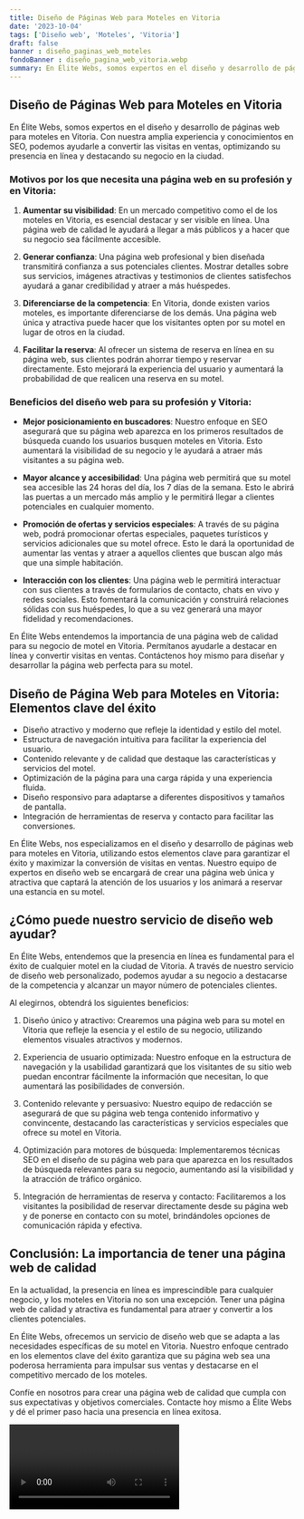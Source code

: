 ```yaml
---
title: Diseño de Páginas Web para Moteles en Vitoria
date: '2023-10-04'
tags: ['Diseño web', 'Moteles', 'Vitoria']
draft: false
banner : diseño_paginas_web_moteles
fondoBanner : diseño_pagina_web_vitoria.webp
summary: En Élite Webs, somos expertos en el diseño y desarrollo de páginas web para moteles en Vitoria. Con nuestra amplia experiencia y conocimientos en SEO, podemos ayudarle a convertir las visitas en ventas, optimizando su presencia en línea y destacando su negocio en la ciudad.
---
```


## Diseño de Páginas Web para Moteles en Vitoria

En Élite Webs, somos expertos en el diseño y desarrollo de páginas web para moteles en Vitoria. Con nuestra amplia experiencia y conocimientos en SEO, podemos ayudarle a convertir las visitas en ventas, optimizando su presencia en línea y destacando su negocio en la ciudad.

### Motivos por los que necesita una página web en su profesión y en Vitoria:

1. **Aumentar su visibilidad**: En un mercado competitivo como el de los moteles en Vitoria, es esencial destacar y ser visible en línea. Una página web de calidad le ayudará a llegar a más públicos y a hacer que su negocio sea fácilmente accesible.

2. **Generar confianza**: Una página web profesional y bien diseñada transmitirá confianza a sus potenciales clientes. Mostrar detalles sobre sus servicios, imágenes atractivas y testimonios de clientes satisfechos ayudará a ganar credibilidad y atraer a más huéspedes.

3. **Diferenciarse de la competencia**: En Vitoria, donde existen varios moteles, es importante diferenciarse de los demás. Una página web única y atractiva puede hacer que los visitantes opten por su motel en lugar de otros en la ciudad.

4. **Facilitar la reserva**: Al ofrecer un sistema de reserva en línea en su página web, sus clientes podrán ahorrar tiempo y reservar directamente. Esto mejorará la experiencia del usuario y aumentará la probabilidad de que realicen una reserva en su motel.

### Beneficios del diseño web para su profesión y Vitoria:

- **Mejor posicionamiento en buscadores**: Nuestro enfoque en SEO asegurará que su página web aparezca en los primeros resultados de búsqueda cuando los usuarios busquen moteles en Vitoria. Esto aumentará la visibilidad de su negocio y le ayudará a atraer más visitantes a su página web.

- **Mayor alcance y accesibilidad**: Una página web permitirá que su motel sea accesible las 24 horas del día, los 7 días de la semana. Esto le abrirá las puertas a un mercado más amplio y le permitirá llegar a clientes potenciales en cualquier momento.

- **Promoción de ofertas y servicios especiales**: A través de su página web, podrá promocionar ofertas especiales, paquetes turísticos y servicios adicionales que su motel ofrece. Esto le dará la oportunidad de aumentar las ventas y atraer a aquellos clientes que buscan algo más que una simple habitación.

- **Interacción con los clientes**: Una página web le permitirá interactuar con sus clientes a través de formularios de contacto, chats en vivo y redes sociales. Esto fomentará la comunicación y construirá relaciones sólidas con sus huéspedes, lo que a su vez generará una mayor fidelidad y recomendaciones.

En Élite Webs entendemos la importancia de una página web de calidad para su negocio de motel en Vitoria. Permítanos ayudarle a destacar en línea y convertir visitas en ventas. Contáctenos hoy mismo para diseñar y desarrollar la página web perfecta para su motel.

<GifSeo />

<Cta />

## Diseño de Página Web para Moteles en Vitoria: Elementos clave del éxito

- Diseño atractivo y moderno que refleje la identidad y estilo del motel.
- Estructura de navegación intuitiva para facilitar la experiencia del usuario.
- Contenido relevante y de calidad que destaque las características y servicios del motel.
- Optimización de la página para una carga rápida y una experiencia fluida.
- Diseño responsivo para adaptarse a diferentes dispositivos y tamaños de pantalla.
- Integración de herramientas de reserva y contacto para facilitar las conversiones.

En Élite Webs, nos especializamos en el diseño y desarrollo de páginas web para moteles en Vitoria, utilizando estos elementos clave para garantizar el éxito y maximizar la conversión de visitas en ventas. Nuestro equipo de expertos en diseño web se encargará de crear una página web única y atractiva que captará la atención de los usuarios y los animará a reservar una estancia en su motel.

## ¿Cómo puede nuestro servicio de diseño web ayudar?

En Élite Webs, entendemos que la presencia en línea es fundamental para el éxito de cualquier motel en la ciudad de Vitoria. A través de nuestro servicio de diseño web personalizado, podemos ayudar a su negocio a destacarse de la competencia y alcanzar un mayor número de potenciales clientes.

Al elegirnos, obtendrá los siguientes beneficios:

1. Diseño único y atractivo: Crearemos una página web para su motel en Vitoria que refleje la esencia y el estilo de su negocio, utilizando elementos visuales atractivos y modernos.

2. Experiencia de usuario optimizada: Nuestro enfoque en la estructura de navegación y la usabilidad garantizará que los visitantes de su sitio web puedan encontrar fácilmente la información que necesitan, lo que aumentará las posibilidades de conversión.

3. Contenido relevante y persuasivo: Nuestro equipo de redacción se asegurará de que su página web tenga contenido informativo y convincente, destacando las características y servicios especiales que ofrece su motel en Vitoria.

4. Optimización para motores de búsqueda: Implementaremos técnicas SEO en el diseño de su página web para que aparezca en los resultados de búsqueda relevantes para su negocio, aumentando así la visibilidad y la atracción de tráfico orgánico.

5. Integración de herramientas de reserva y contacto: Facilitaremos a los visitantes la posibilidad de reservar directamente desde su página web y de ponerse en contacto con su motel, brindándoles opciones de comunicación rápida y efectiva.

## Conclusión: La importancia de tener una página web de calidad

En la actualidad, la presencia en línea es imprescindible para cualquier negocio, y los moteles en Vitoria no son una excepción. Tener una página web de calidad y atractiva es fundamental para atraer y convertir a los clientes potenciales.

En Élite Webs, ofrecemos un servicio de diseño web que se adapta a las necesidades específicas de su motel en Vitoria. Nuestro enfoque centrado en los elementos clave del éxito garantiza que su página web sea una poderosa herramienta para impulsar sus ventas y destacarse en el competitivo mercado de los moteles.

Confíe en nosotros para crear una página web de calidad que cumpla con sus expectativas y objetivos comerciales. Contacte hoy mismo a Élite Webs y dé el primer paso hacia una presencia en línea exitosa.

<Video />

<CtaBot job='Moteles' city='Vitoria'/>

<Gmaps query='Vitoria+españa+maps' />